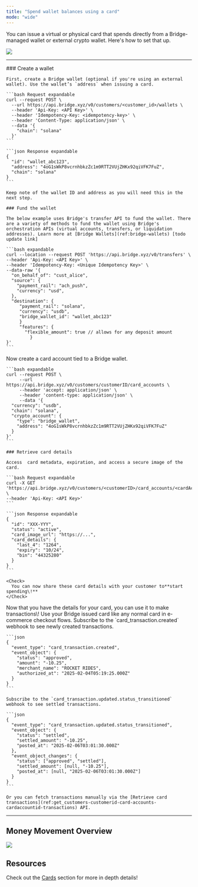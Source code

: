 ```yaml
---
title: "Spend wallet balances using a card"
mode: "wide"
---
```


You can issue a virtual or physical card that spends directly from a Bridge-managed wallet or external crypto wallet. Here's how to set that up.

![](https://files.readme.io/abd125101ad0ef13134d7af37f6937eaaaa254bb7824de1552694da371805f0c-image.png)

---

<Steps>
  <Step title="Step 1: Prepare a Bridge wallet" titleSize="h2">
    ### Create a wallet

    First, create a Bridge wallet (optional if you're using an external wallet). Use the wallet’s `address` when issuing a card.

    ```bash Request expandable
    curl --request POST \
      --url https://api.bridge.xyz/v0/customers/<customer_id>/wallets \
      --header 'Api-Key: <API Key>' \
      --header 'Idempotency-Key: <idempotency-key>' \
      --header 'Content-Type: application/json' \
      --data '{
        "chain": "solana"
      }'
    ```

    ```json Response expandable
    {
      "id": "wallet_abc123",
      "address": "4oG1sWkP8vcrnhbkzZc1m9RTT2VUjZHKx92qiVFK7FuZ",
      "chain": "solana"
    }
    ```

    Keep note of the wallet ID and address as you will need this in the next step.

    ### Fund the wallet

    The below example uses Bridge's transfer API to fund the wallet. There are a variety of methods to fund the wallet using Bridge's orchestration APIs (virtual accounts, transfers, or liquidation addresses). Learn more at [Bridge Wallets](ref:bridge-wallets) [todo update link]

    ```bash expandable
    curl --location --request POST 'https://api.bridge.xyz/v0/transfers' \
    --header 'Api-Key: <API Key>' \
    --header 'Idempotency-Key: <Unique Idempotency Key>' \
    --data-raw '{
      "on_behalf_of": "cust_alice",
      "source": {
        "payment_rail": "ach_push",
        "currency": "usd",
      },
      "destination": {
         "payment_rail": "solana",
         "currency": "usdb",
         "bridge_wallet_id": "wallet_abc123"
         }
         "features": {
           "flexible_amount": true // allows for any deposit amount
     		 }
    }'
    ```
  </Step>
  <Step title="Step 2: Provision a card" titleSize="h2">
    Now create a card account tied to a Bridge wallet.

    ```bash expandable
    curl --request POST \
         --url https://api.bridge.xyz/v0/customers/customerID/card_accounts \
         --header 'accept: application/json' \
         --header 'content-type: application/json' \
         --data '{
      "currency": "usdb",
      "chain": "solana",
      "crypto_account": {
        "type": "bridge_wallet",
        "address": "4oG1sWkP8vcrnhbkzZc1m9RTT2VUjZHKx92qiVFK7FuZ"
      }
    }'
    ```

    ### Retrieve card details

    Access  card metadata, expiration, and access a secure image of the card.

    ```bash Request expandable
    curl -X GET 'https://api.bridge.xyz/v0/customers/<customerID>/card_accounts/<cardAccountID>' \
    --header 'Api-Key: <API Key>'
    ```

    ```json Response expandable
    {
      "id": "XXX-YYY",
      "status": "active",
      "card_image_url": "https://...",
      "card_details": {
        "last_4": "1264",
        "expiry": "10/24",
        "bin": "44325280"
      }
    }
    ```

    <Check>
      You can now share these card details with your customer to**start spending\!**
    </Check>
  </Step>
  <Step title="Step 3: Make a transaction" titleSize="h2">
    Now that you have the details for your card, you can use it to make transactions\! Use your Bridge issued card like any normal card in e-commerce checkout flows.
  </Step>
  <Step title="Step 4: Monitor transactions" titleSize="h2">
    Subscribe to the `card_transaction.created` webhook to see newly created transactions.

    ```json
    {
      "event_type": "card_transaction.created",
      "event_object": {
        "status": "approved",
        "amount": "-10.25",
        "merchant_name": "ROCKET RIDES",
        "authorized_at": "2025-02-04T05:19:25.000Z"
      }
    }
    ```

    Subscribe to the `card_transaction.updated.status_transitioned` webhook to see settled transactions.

    ```json
    {
      "event_type": "card_transaction.updated.status_transitioned",
      "event_object": {
        "status": "settled",
        "settled_amount": "-10.25",
        "posted_at": "2025-02-06T03:01:30.000Z"
      },
      "event_object_changes": {
        "status": ["approved", "settled"],
        "settled_amount": [null, "-10.25"],
        "posted_at": [null, "2025-02-06T03:01:30.000Z"]
      }
    }
    ```

    Or you can fetch transactions manually via the [Retrieve card transactions](ref:get_customers-customerid-card-accounts-cardaccountid-transactions) API.
  </Step>
</Steps>

---

## Money Movement Overview

![](https://files.readme.io/6929a243e3e872e7d1dcfd126c26611127127713f65bd0f0c92e4fd921ec4642-image.png)

## Resources

Check out the [Cards](/cards/overview/overview) section for more in depth details\!